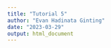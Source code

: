 ```yaml
---
title: "Tutorial 5"
author: "Evan Hadinata Ginting"
date: "2023-03-29"
output: html_document
---
```


